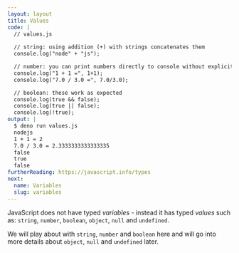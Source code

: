 ```yaml
---
layout: layout
title: Values
code: |
  // values.js
  
  // string: using addition (+) with strings concatenates them
  console.log("node" + "js");

  // number: you can print numbers directly to console without explicit type coercion
  console.log("1 + 1 =", 1+1);
  console.log("7.0 / 3.0 =", 7.0/3.0);

  // boolean: these work as expected
  console.log(true && false);
  console.log(true || false);
  console.log(!true);
output: |
  $ deno run values.js
  nodejs
  1 + 1 = 2
  7.0 / 3.0 = 2.3333333333333335
  false
  true
  false
furtherReading: https://javascript.info/types
next:
  name: Variables
  slug: variables
---
```


JavaScript does not have typed _variables_ - instead it has typed _values_ such 
as: `string`, `number`, `boolean`, `object`, `null` and `undefined`.

We will play about with `string`, `number` and `boolean` here and will go into 
more details about `object`, `null` and `undefined` later.